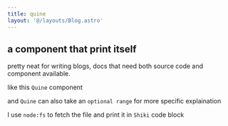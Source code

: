 ```yaml
---
title: quine
layout: '@/layouts/Blog.astro'
---
```


## a component that print itself

<Quine path="pages/sink/quine.mdx"  />

pretty neat for writing blogs, docs that need both source code and 
component available.

like this `Quine` component <Quine path="components/quine.astro"/>

and `Quine` can also take an `optional range` for more specific
explaination

I use `node:fs` to fetch the file and print it in `Shiki` code block
<Quine path="components/quine.astro" line="7-14" lang="js"/>
